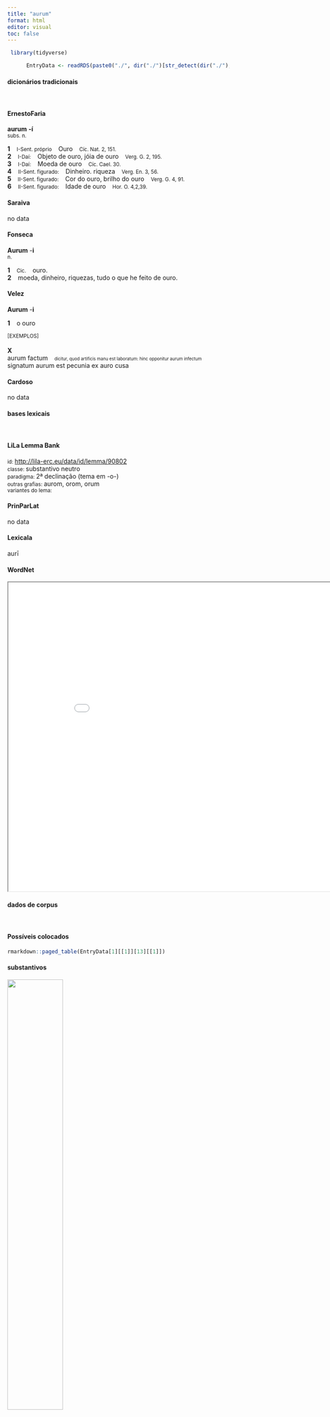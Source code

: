 ```yaml
---
title: "aurum"
format: html
editor: visual
toc: false
---
```



```r
 library(tidyverse) 

      EntryData <- readRDS(paste0("./", dir("./")[str_detect(dir("./"), "_xx97-117-114-117-109xx_.rds")]))

```


#### dicionários tradicionais

&emsp;




::: panel-tabset

#### ErnestoFaria

<b>aurum</b> <b>-í</b> <br> <small>subs. n.</small> <br> <small></small>   <p> <b>1</b> &ensp; <small>I-Sent. próprio</small> &ensp; Ouro &ensp; <small>Cíc. Nat. 2, 151.</small> <br> <b>2</b> &ensp; <small>I-Daí:</small> &ensp; Objeto de ouro, jóia de ouro &ensp; <small>Verg. G. 2, 195.</small> <br> <b>3</b> &ensp; <small>I-Daí:</small> &ensp; Moeda de ouro &ensp; <small>Cíc. Cael. 30.</small> <br> <b>4</b> &ensp; <small>II-Sent. figurado:</small> &ensp; Dinheiro. riqueza &ensp; <small>Verg. En. 3, 56.</small> <br> <b>5</b> &ensp; <small>II-Sent. figurado:</small> &ensp; Cor do ouro, brilho do ouro &ensp; <small>Verg. G. 4, 91.</small> <br> <b>6</b> &ensp; <small>II-Sent. figurado:</small> &ensp; Idade de ouro &ensp; <small>Hor. O. 4,2,39.</small> </p>




#### Saraiva

no data




#### Fonseca

<b>Aurum</b> -<b>i</b> <br> <small>n.</small>   <p> <b>1</b> &ensp; <small>Cic.</small> &ensp; ouro. <br> <b>2</b> &ensp; moeda, dinheiro, riquezas, tudo o que he feito de ouro. </p>




#### Velez

<b>Aurum</b> -<b>i</b>   <p> <b>1</b> &ensp; o ouro </p>   <p><small>[EXEMPLOS]</small><br> <br><b>X</b><br>aurum factum &ensp; <small><small>dicitur, quod artificis manu est laboratum: hinc opponitur aurum infectum</small></small> <br> signatum aurum est pecunia ex auro cusa </p>




#### Cardoso

no data


:::



#### bases lexicais

&emsp;






::: panel-tabset

#### LiLa Lemma Bank

<small> id: </small> <a href=' http://lila-erc.eu/data/id/lemma/90802 ' target="_blank"> http://lila-erc.eu/data/id/lemma/90802 </a> <br>
<small> classe: </small> substantivo neutro   <br>
<small> paradigma: </small> 2ª declinação (tema em -o-) <br>
<small> outras grafias: </small> aurom, orom, orum <br>
<small> variantes do lema: </small>  <br>





#### PrinParLat

no data




#### Lexicala

aurī




#### WordNet

<iframe width='900' height='700' src='Media/Tree__xx97-117-114-117-109xx__sem_type_lexemes_pt.html'>

</iframe>


:::



#### dados de corpus

&emsp;




::: panel-tabset

#### Possíveis colocados

```r

rmarkdown::paged_table(EntryData[1][[1]][13][[1]])

```


#### substantivos

![](./Media/wordcloud__xx97-117-114-117-109xx__BY_collocate_scoreSUBST.webp){width=50% fig-alt='This chart plots collocate by scoreSUBST, for the headword aurum here are all the values plotted: collocate: argentum; scoreSUBST: 3. collocate: sumo; scoreSUBST: 0. collocate: ex; scoreSUBST: 0. collocate: que; scoreSUBST: 0'}




#### adjetivos

![](./Media/wordcloud__xx97-117-114-117-109xx__BY_collocate_scoreADJ.webp){width=50% fig-alt='This chart plots collocate by scoreADJ, for the headword aurum here are all the values plotted: collocate: argentum; scoreADJ: 0. collocate: sumo; scoreADJ: 0. collocate: ex; scoreADJ: 0. collocate: que; scoreADJ: 0'}




#### verbos

![](./Media/wordcloud__xx97-117-114-117-109xx__BY_collocate_scoreVERBO.webp){width=50% fig-alt='This chart plots collocate by scoreVERBO, for the headword aurum here are all the values plotted: collocate: argentum; scoreVERBO: 0. collocate: sumo; scoreVERBO: 2. collocate: ex; scoreVERBO: 0. collocate: que; scoreVERBO: 0'}




#### advérbios

![](./Media/wordcloud__xx97-117-114-117-109xx__BY_collocate_scoreADV.webp){width=50% fig-alt='This chart plots collocate by scoreADV, for the headword aurum here are all the values plotted: collocate: argentum; scoreADV: 0. collocate: sumo; scoreADV: 0. collocate: ex; scoreADV: 0. collocate: que; scoreADV: 0'}




#### preposições e conjunções

![](./Media/wordcloud__xx97-117-114-117-109xx__BY_collocate_scoreFUNC.webp){width=50% fig-alt='This chart plots collocate by scoreFUNC, for the headword aurum here are all the values plotted: collocate: argentum; scoreFUNC: 0. collocate: sumo; scoreFUNC: 0. collocate: ex; scoreFUNC: 20. collocate: que; scoreFUNC: 0'}


:::



::: panel-tabset

#### ExemplosTraduzidos

<p> Uerres ne habebit domi suae candelabrum Iouis e gemmis <b>auro</b>que perfectum <br> <small> Cic.Ver.2.4.71.2 <br> Terá Verres em sua casa o candelabro de Júpiter, todo composto de pedras preciosas e ouro? <small> [JDD] </small> </small> </p>
; <p> <b>auro</b> opus fuit sumpsit a Clodia sumpsit sine teste habuit quamdiu uoluit <br> <small> Cic.Cael.31 <br> Ele precisou de ouro; tomou emprestado de Clódia, tomou emprestado sem testemunha, teve pelo tempo que quis. <small> [JDD] </small> </small> </p>
; <p> quid iuuat inmensum te argenti pondus et <b>auri</b> furtim defossa timidum deponere terra <br> <small> Hor.S.1.1.41 <br> Por que te compraz guardar às ocultas, temeroso, na terra cavada um imenso peso de prata e ouro? <small> [JDD] </small> </small> </p>





#### Frequência por autor

![](./Media/barchart__xx97-117-114-117-109xx__lemma_BY_author_Frequencies.webp){width=50% fig-alt='This charts plots the frequency of lemma by author_Frequencies. The Vergilius subcorpus registers the highest normalized frequency, with the value of 19.31 and an absolute frequency of 10. The Seneca subcorpus follows, with a normalized frequency of 3.36 and an absolute frequency of 18. the subcorpus with the least normalized frequency is Caesar with the normalized value of 0 and an absolute freqeuncy of 0. here are all the values: subcorpus: Caesar ; normalized frequency: 0 ; absolute frequency: 0. subcorpus: Cicero ; normalized frequency: 30 ; absolute frequency: 1.86887941989983. subcorpus: Horatius ; normalized frequency: 2 ; absolute frequency: 1.77604120415594. subcorpus: Ovidius ; normalized frequency: 1 ; absolute frequency: 1.71585449553878. subcorpus: Phaedrus ; normalized frequency: 1 ; absolute frequency: 1.5181417944436. subcorpus: Sallustius ; normalized frequency: 0 ; absolute frequency: 0. subcorpus: Seneca ; normalized frequency: 18 ; absolute frequency: 3.35939978723801. subcorpus: Suetonius ; normalized frequency: 0 ; absolute frequency: 0. subcorpus: Tacitus ; normalized frequency: 0 ; absolute frequency: 0. subcorpus: Vergilius ; normalized frequency: 10 ; absolute frequency: 19.3050193050193. subcorpus: Hieronymus ; normalized frequency: 0 ; absolute frequency: 0'}




#### Frequência por gênero

![](./Media/barchart__xx97-117-114-117-109xx__lemma_BY_genre_Frequencies.webp){width=50% fig-alt='This charts plots the frequency of lemma by genre_Frequencies. The Poesia.épica subcorpus registers the highest normalized frequency, with the value of 19.31 and an absolute frequency of 10. The Prosa.filosófica subcorpus follows, with a normalized frequency of 3.46 and an absolute frequency of 21. the subcorpus with the least normalized frequency is Prosa.histórica with the normalized value of 0 and an absolute freqeuncy of 0. here are all the values: subcorpus: Prosa.histórica ; normalized frequency: 0 ; absolute frequency: 0. subcorpus: Prosa.filosófica ; normalized frequency: 21 ; absolute frequency: 3.45958056704173. subcorpus: Prosa.oratória ; normalized frequency: 25 ; absolute frequency: 2.40031492131768. subcorpus: Prosa.epistolográfica ; normalized frequency: 1 ; absolute frequency: 0.264977874347492. subcorpus: Poesia.lírica ; normalized frequency: 3 ; absolute frequency: 2.52376545806343. subcorpus: Poesia.didática ; normalized frequency: 1 ; absolute frequency: 0.848248367121893. subcorpus: Poesia.trágica ; normalized frequency: 1 ; absolute frequency: 0.868658790826963. subcorpus: Poesia.épica ; normalized frequency: 10 ; absolute frequency: 19.3050193050193. subcorpus: Prosa.ficcional ; normalized frequency: 0 ; absolute frequency: 0'}




#### Frequência por século

![](./Media/barchart__xx97-117-114-117-109xx__lemma_BY_period_Frequencies.webp){width=50% fig-alt='This charts plots the frequency of lemma by period_Frequencies. The I.d.C. subcorpus registers the highest normalized frequency, with the value of 2.91 and an absolute frequency of 19. The I.a.C. subcorpus follows, with a normalized frequency of 2 and an absolute frequency of 43. the subcorpus with the least normalized frequency is II.d.C. with the normalized value of 0 and an absolute freqeuncy of 0. here are all the values: subcorpus: I.a.C. ; normalized frequency: 43 ; absolute frequency: 2.00139632301606. subcorpus: I.d.C. ; normalized frequency: 19 ; absolute frequency: 2.90653204834022. subcorpus: II.d.C. ; normalized frequency: 0 ; absolute frequency: 0. subcorpus: IV.d.C. ; normalized frequency: 0 ; absolute frequency: 0'}


:::

